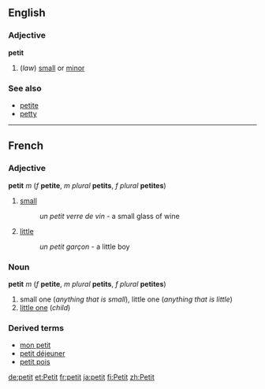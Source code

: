 ==English==
===Adjective===
'''petit'''

#(''law'') [[small]] or [[minor]]

===See also===
*[[petite]]
*[[petty]]

----
==French==
===Adjective===
'''petit''' ''m'' (''f'' '''petite''', ''m plural'' '''petits''', ''f plural'' '''petites''')

#[[small]]
#:''un petit verre de vin'' - a small glass of wine
#[[little]]<!--which has a slightly different meaning to "small", as it conveys affection/cuteness as well as referring to size-->
#:''un petit garçon'' - a little boy

===Noun===
'''petit''' ''m'' (''f'' '''petite''', ''m plural'' '''petits''', ''f plural'' '''petites''')

#small one (''anything that is small''), little one (''anything that is little'')
#[[little one]] (''child'')

===Derived terms===
*[[mon petit]]
*[[petit déjeuner]]
*[[petit pois]]

[[de:petit]]
[[et:Petit]]
[[fr:petit]]
[[ja:petit]]
[[fi:Petit]]
[[zh:Petit]]